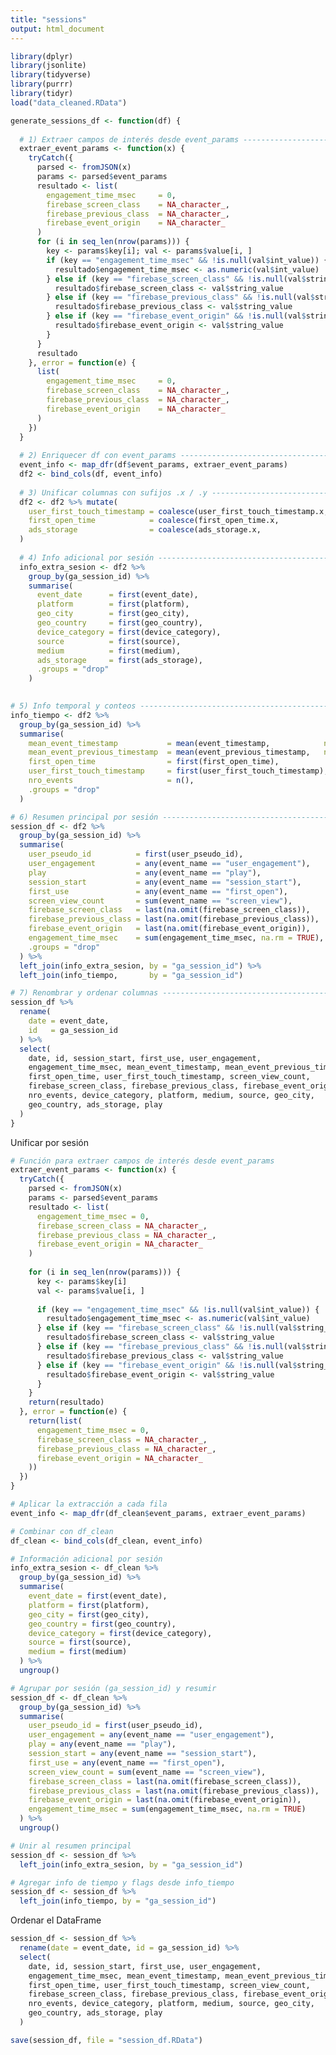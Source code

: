 ```yaml
---
title: "sessions"
output: html_document
---
```


``` r
library(dplyr)
library(jsonlite)
library(tidyverse)
library(purrr)
library(tidyr)
load("data_cleaned.RData")

```

``` r

generate_sessions_df <- function(df) {
  
  # 1) Extraer campos de interés desde event_params ------------------------
  extraer_event_params <- function(x) {
    tryCatch({
      parsed <- fromJSON(x)
      params <- parsed$event_params
      resultado <- list(
        engagement_time_msec     = 0,
        firebase_screen_class    = NA_character_,
        firebase_previous_class  = NA_character_,
        firebase_event_origin    = NA_character_
      )
      for (i in seq_len(nrow(params))) {
        key <- params$key[i]; val <- params$value[i, ]
        if (key == "engagement_time_msec" && !is.null(val$int_value)) {
          resultado$engagement_time_msec <- as.numeric(val$int_value)
        } else if (key == "firebase_screen_class" && !is.null(val$string_value)) {
          resultado$firebase_screen_class <- val$string_value
        } else if (key == "firebase_previous_class" && !is.null(val$string_value)) {
          resultado$firebase_previous_class <- val$string_value
        } else if (key == "firebase_event_origin" && !is.null(val$string_value)) {
          resultado$firebase_event_origin <- val$string_value
        }
      }
      resultado
    }, error = function(e) {
      list(
        engagement_time_msec     = 0,
        firebase_screen_class    = NA_character_,
        firebase_previous_class  = NA_character_,
        firebase_event_origin    = NA_character_
      )
    })
  }
  
  # 2) Enriquecer df con event_params --------------------------------------
  event_info <- map_dfr(df$event_params, extraer_event_params)
  df2 <- bind_cols(df, event_info)
  
  # 3) Unificar columnas con sufijos .x / .y ------------------------------
  df2 <- df2 %>% mutate(
    user_first_touch_timestamp = coalesce(user_first_touch_timestamp.x, user_first_touch_timestamp.y),
    first_open_time            = coalesce(first_open_time.x,            first_open_time.y),
    ads_storage                = coalesce(ads_storage.x,                ads_storage.y)
  )
  
  # 4) Info adicional por sesión ------------------------------------------ ------------------------------------------ por sesión ------------------------------------------
  info_extra_sesion <- df2 %>%
    group_by(ga_session_id) %>%
    summarise(
      event_date      = first(event_date),
      platform        = first(platform),
      geo_city        = first(geo_city),
      geo_country     = first(geo_country),
      device_category = first(device_category),
      source          = first(source),
      medium          = first(medium),
      ads_storage     = first(ads_storage),
      .groups = "drop"
    )
  

# 5) Info temporal y conteos ---------------------------------------------
info_tiempo <- df2 %>%
  group_by(ga_session_id) %>%
  summarise(
    mean_event_timestamp           = mean(event_timestamp,            na.rm = TRUE),
    mean_event_previous_timestamp  = mean(event_previous_timestamp,   na.rm = TRUE),
    first_open_time                = first(first_open_time),
    user_first_touch_timestamp     = first(user_first_touch_timestamp),
    nro_events                     = n(),
    .groups = "drop"
  )

# 6) Resumen principal por sesión ---------------------------------------
session_df <- df2 %>%
  group_by(ga_session_id) %>%
  summarise(
    user_pseudo_id          = first(user_pseudo_id),
    user_engagement         = any(event_name == "user_engagement"),
    play                    = any(event_name == "play"),
    session_start           = any(event_name == "session_start"),
    first_use               = any(event_name == "first_open"),
    screen_view_count       = sum(event_name == "screen_view"),
    firebase_screen_class   = last(na.omit(firebase_screen_class)),
    firebase_previous_class = last(na.omit(firebase_previous_class)),
    firebase_event_origin   = last(na.omit(firebase_event_origin)),
    engagement_time_msec    = sum(engagement_time_msec, na.rm = TRUE),
    .groups = "drop"
  ) %>%
  left_join(info_extra_sesion, by = "ga_session_id") %>%
  left_join(info_tiempo,       by = "ga_session_id")

# 7) Renombrar y ordenar columnas ---------------------------------------
session_df %>%
  rename(
    date = event_date,
    id   = ga_session_id
  ) %>%
  select(
    date, id, session_start, first_use, user_engagement,
    engagement_time_msec, mean_event_timestamp, mean_event_previous_timestamp,
    first_open_time, user_first_touch_timestamp, screen_view_count,
    firebase_screen_class, firebase_previous_class, firebase_event_origin,
    nro_events, device_category, platform, medium, source, geo_city,
    geo_country, ads_storage, play
  )
}

```

Unificar por sesión
``` r

# Función para extraer campos de interés desde event_params
extraer_event_params <- function(x) {
  tryCatch({
    parsed <- fromJSON(x)
    params <- parsed$event_params
    resultado <- list(
      engagement_time_msec = 0,
      firebase_screen_class = NA_character_,
      firebase_previous_class = NA_character_,
      firebase_event_origin = NA_character_
    )
    
    for (i in seq_len(nrow(params))) {
      key <- params$key[i]
      val <- params$value[i, ]
      
      if (key == "engagement_time_msec" && !is.null(val$int_value)) {
        resultado$engagement_time_msec <- as.numeric(val$int_value)
      } else if (key == "firebase_screen_class" && !is.null(val$string_value)) {
        resultado$firebase_screen_class <- val$string_value
      } else if (key == "firebase_previous_class" && !is.null(val$string_value)) {
        resultado$firebase_previous_class <- val$string_value
      } else if (key == "firebase_event_origin" && !is.null(val$string_value)) {
        resultado$firebase_event_origin <- val$string_value
      }
    }
    return(resultado)
  }, error = function(e) {
    return(list(
      engagement_time_msec = 0,
      firebase_screen_class = NA_character_,
      firebase_previous_class = NA_character_,
      firebase_event_origin = NA_character_
    ))
  })
}

# Aplicar la extracción a cada fila
event_info <- map_dfr(df_clean$event_params, extraer_event_params)

# Combinar con df_clean
df_clean <- bind_cols(df_clean, event_info)

```

``` r
# Información adicional por sesión
info_extra_sesion <- df_clean %>%
  group_by(ga_session_id) %>%
  summarise(
    event_date = first(event_date),
    platform = first(platform),
    geo_city = first(geo_city),
    geo_country = first(geo_country),
    device_category = first(device_category),
    source = first(source),
    medium = first(medium)
  ) %>%
  ungroup()

```

``` r
# Agrupar por sesión (ga_session_id) y resumir
session_df <- df_clean %>%
  group_by(ga_session_id) %>%
  summarise(
    user_pseudo_id = first(user_pseudo_id),
    user_engagement = any(event_name == "user_engagement"),
    play = any(event_name == "play"),
    session_start = any(event_name == "session_start"),
    first_use = any(event_name == "first_open"),
    screen_view_count = sum(event_name == "screen_view"),
    firebase_screen_class = last(na.omit(firebase_screen_class)),
    firebase_previous_class = last(na.omit(firebase_previous_class)),
    firebase_event_origin = last(na.omit(firebase_event_origin)),
    engagement_time_msec = sum(engagement_time_msec, na.rm = TRUE)
  ) %>%
  ungroup()

# Unir al resumen principal
session_df <- session_df %>%
  left_join(info_extra_sesion, by = "ga_session_id")

# Agregar info de tiempo y flags desde info_tiempo
session_df <- session_df %>%
  left_join(info_tiempo, by = "ga_session_id")
```

Ordenar el DataFrame
``` r
session_df <- session_df %>%
  rename(date = event_date, id = ga_session_id) %>%
  select(
    date, id, session_start, first_use, user_engagement,
    engagement_time_msec, mean_event_timestamp, mean_event_previous_timestamp,
    first_open_time, user_first_touch_timestamp, screen_view_count,
    firebase_screen_class, firebase_previous_class, firebase_event_origin,
    nro_events, device_category, platform, medium, source, geo_city,
    geo_country, ads_storage, play
  )
```

```r
save(session_df, file = "session_df.RData")
```

